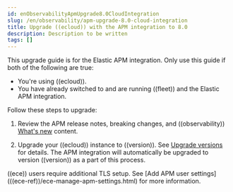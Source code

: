 ```yaml
---
id: enObservabilityApmUpgrade8.0CloudIntegration
slug: /en/observability/apm-upgrade-8.0-cloud-integration
title: Upgrade ((ecloud)) with the APM integration to 8.0
description: Description to be written
tags: []
---
```


<div id="apm-upgrade-8.0-cloud-integration"></div>

This upgrade guide is for the Elastic APM integration.
Only use this guide if both of the following are true:

* You're using ((ecloud)).
* You have already switched to and are running ((fleet)) and the Elastic APM integration.

Follow these steps to upgrade:

1. Review the APM <DocLink id="enObservabilityApmReleaseNotes">release notes</DocLink>, <DocLink id="enObservabilityApmBreaking">breaking changes</DocLink>,
    and ((observability)) [What's new](((observability-guide))/whats-new.html) content.

1. Upgrade your ((ecloud)) instance to ((version)).
    See [Upgrade versions](((cloud))/ec-upgrade-deployment.html) for details.
    The APM integration will automatically be upgraded to version ((version)) as a part of this process.

<DocCallOut title="Note">
((ece)) users require additional TLS setup.
See [Add APM user settings](((ece-ref))/ece-manage-apm-settings.html) for more information.
</DocCallOut>

